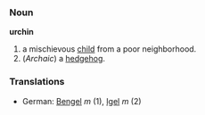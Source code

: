 ===Noun===
'''urchin'''

# a mischievous [[child]] from a poor neighborhood.
# (''Archaic'') a [[hedgehog]].

===Translations===
*German: [[Bengel]] ''m'' (1), [[Igel]] ''m'' (2)